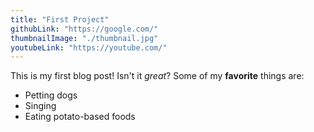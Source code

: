 ---
title: "First Project"
githubLink: "https://google.com/"
thumbnailImage: "./thumbnail.jpg"
youtubeLink: "https://youtube.com/"
---
This is my first blog post! Isn't it *great*?
Some of my **favorite** things are:
* Petting dogs
* Singing
* Eating potato-based foods